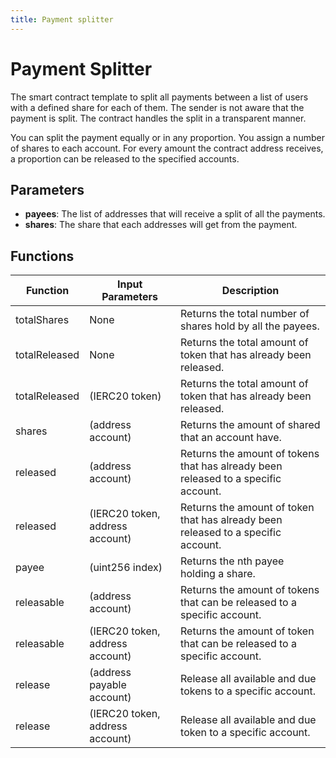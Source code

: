 ```yaml
---
title: Payment splitter
---
```


# Payment Splitter

The smart contract template to split all payments between a list of users with a defined share for each of them.
The sender is not aware that the payment is split. The contract handles the split in a transparent manner.

You can split the payment equally or in any proportion. You assign a number of shares to each account. For every amount the contract address receives, a proportion can be released to the specified accounts.

## Parameters

-   **payees**: The list of addresses that will receive a split of all the payments.
-   **shares**: The share that each addresses will get from the payment.

## Functions

| Function      | Input Parameters                | Description                                                                        |
| ------------- | ------------------------------- | ---------------------------------------------------------------------------------- |
| totalShares   | None                            | Returns the total number of shares hold by all the payees.                         |
| totalReleased | None                            | Returns the total amount of token that has already been released.                  |
| totalReleased | (IERC20 token)                  | Returns the total amount of token that has already been released.                  |
| shares        | (address account)               | Returns the amount of shared that an account have.                                 |
| released      | (address account)               | Returns the amount of tokens that has already been released to a specific account. |
| released      | (IERC20 token, address account) | Returns the amount of token that has already been released to a specific account.  |
| payee         | (uint256 index)                 | Returns the nth payee holding a share.                                             |
| releasable    | (address account)               | Returns the amount of tokens that can be released to a specific account.           |
| releasable    | (IERC20 token, address account) | Returns the amount of token that can be released to a specific account.            |
| release       | (address payable account)       | Release all available and due tokens to a specific account.                        |
| release       | (IERC20 token, address account) | Release all available and due token to a specific account.                         |
